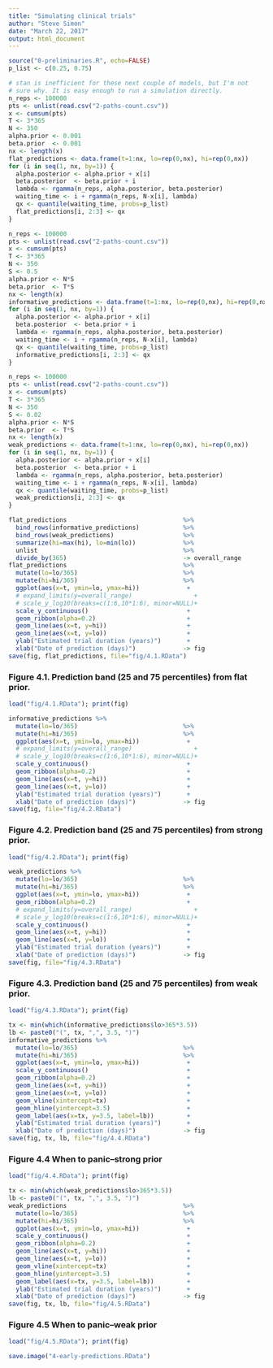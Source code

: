 ```yaml
---
title: "Simulating clinical trials"
author: "Steve Simon"
date: "March 22, 2017"
output: html_document
---
```


```r
source("0-preliminaries.R", echo=FALSE)
p_list <- c(0.25, 0.75)
```


```r
# stan is inefficient for these next couple of models, but I'm not
# sure why. It is easy enough to run a simulation directly.
n_reps <- 100000
pts <- unlist(read.csv("2-paths-count.csv"))
x <- cumsum(pts)
T <- 3*365
N <- 350
alpha.prior <- 0.001
beta.prior  <- 0.001
nx <- length(x)
flat_predictions <- data.frame(t=1:nx, lo=rep(0,nx), hi=rep(0,nx))
for (i in seq(1, nx, by=1)) {
  alpha.posterior <- alpha.prior + x[i]
  beta.posterior  <- beta.prior + i
  lambda <- rgamma(n_reps, alpha.posterior, beta.posterior)
  waiting_time <- i + rgamma(n_reps, N-x[i], lambda)
  qx <- quantile(waiting_time, probs=p_list)
  flat_predictions[i, 2:3] <- qx
}
```

```r
n_reps <- 100000
pts <- unlist(read.csv("2-paths-count.csv"))
x <- cumsum(pts)
T <- 3*365
N <- 350
S <- 0.5
alpha.prior <- N*S
beta.prior  <- T*S
nx <- length(x)
informative_predictions <- data.frame(t=1:nx, lo=rep(0,nx), hi=rep(0,nx))
for (i in seq(1, nx, by=1)) {
  alpha.posterior <- alpha.prior + x[i]
  beta.posterior  <- beta.prior + i
  lambda <- rgamma(n_reps, alpha.posterior, beta.posterior)
  waiting_time <- i + rgamma(n_reps, N-x[i], lambda)
  qx <- quantile(waiting_time, probs=p_list)
  informative_predictions[i, 2:3] <- qx
}
```

```r
n_reps <- 100000
pts <- unlist(read.csv("2-paths-count.csv"))
x <- cumsum(pts)
T <- 3*365
N <- 350
S <- 0.02
alpha.prior <- N*S
beta.prior  <- T*S
nx <- length(x)
weak_predictions <- data.frame(t=1:nx, lo=rep(0,nx), hi=rep(0,nx))
for (i in seq(1, nx, by=1)) {
  alpha.posterior <- alpha.prior + x[i]
  beta.posterior  <- beta.prior + i
  lambda <- rgamma(n_reps, alpha.posterior, beta.posterior)
  waiting_time <- i + rgamma(n_reps, N-x[i], lambda)
  qx <- quantile(waiting_time, probs=p_list)
  weak_predictions[i, 2:3] <- qx
}
```

```r
flat_predictions                                %>%
  bind_rows(informative_predictions)            %>%
  bind_rows(weak_predictions)                   %>%
  summarize(hi=max(hi), lo=min(lo))             %>%
  unlist                                        %>%
  divide_by(365)                                -> overall_range
flat_predictions                                %>%
  mutate(lo=lo/365)                             %>%
  mutate(hi=hi/365)                             %>%
  ggplot(aes(x=t, ymin=lo, ymax=hi))             + 
  # expand_limits(y=overall_range)                 +
  # scale_y_log10(breaks=c(1:6,10*1:6), minor=NULL)+
  scale_y_continuous()                           +
  geom_ribbon(alpha=0.2)                         +
  geom_line(aes(x=t, y=hi))                      +
  geom_line(aes(x=t, y=lo))                      +
  ylab("Estimated trial duration (years)")       +
  xlab("Date of prediction (days)")             -> fig
save(fig, flat_predictions, file="fig/4.1.RData")
```

### Figure 4.1. Prediction band (25 and 75 percentiles) from flat prior.

```r
load("fig/4.1.RData"); print(fig)
```

```r
informative_predictions %>%
  mutate(lo=lo/365)                             %>%
  mutate(hi=hi/365)                             %>%
  ggplot(aes(x=t, ymin=lo, ymax=hi))             +
  # expand_limits(y=overall_range)                 +
  # scale_y_log10(breaks=c(1:6,10*1:6), minor=NULL)+
  scale_y_continuous()                           +
  geom_ribbon(alpha=0.2)                         +
  geom_line(aes(x=t, y=hi))                      +
  geom_line(aes(x=t, y=lo))                      +
  ylab("Estimated trial duration (years)")       +
  xlab("Date of prediction (days)")             -> fig
save(fig, file="fig/4.2.RData")
```

### Figure 4.2. Prediction band (25 and 75 percentiles) from strong prior.

```r
load("fig/4.2.RData"); print(fig)
```

```r
weak_predictions %>%
  mutate(lo=lo/365)                             %>%
  mutate(hi=hi/365)                             %>%
  ggplot(aes(x=t, ymin=lo, ymax=hi))             +
  geom_ribbon(alpha=0.2)                         +
  # expand_limits(y=overall_range)                 +
  # scale_y_log10(breaks=c(1:6,10*1:6), minor=NULL)+
  scale_y_continuous()                           +
  geom_line(aes(x=t, y=hi))                      +
  geom_line(aes(x=t, y=lo))                      +
  ylab("Estimated trial duration (years)")       +
  xlab("Date of prediction (days)")             -> fig
save(fig, file="fig/4.3.RData")
```

### Figure 4.3. Prediction band (25 and 75 percentiles) from weak prior.

```r
load("fig/4.3.RData"); print(fig)
```

```r
tx <- min(which(informative_predictions$lo>365*3.5))
lb <- paste0("(", tx, ",", 3.5, ")")
informative_predictions %>%
  mutate(lo=lo/365)                             %>%
  mutate(hi=hi/365)                             %>%
  ggplot(aes(x=t, ymin=lo, ymax=hi))             +
  scale_y_continuous()                           +
  geom_ribbon(alpha=0.2)                         +
  geom_line(aes(x=t, y=hi))                      +
  geom_line(aes(x=t, y=lo))                      +
  geom_vline(xintercept=tx)                      +
  geom_hline(yintercept=3.5)                     +
  geom_label(aes(x=tx, y=3.5, label=lb))         +
  ylab("Estimated trial duration (years)")       +
  xlab("Date of prediction (days)")             -> fig
save(fig, tx, lb, file="fig/4.4.RData")
```

### Figure 4.4 When to panic--strong prior

```r
load("fig/4.4.RData"); print(fig)
```

```r
tx <- min(which(weak_predictions$lo>365*3.5))
lb <- paste0("(", tx, ",", 3.5, ")")
weak_predictions                                %>%
  mutate(lo=lo/365)                             %>%
  mutate(hi=hi/365)                             %>%
  ggplot(aes(x=t, ymin=lo, ymax=hi))             +
  scale_y_continuous()                           +
  geom_ribbon(alpha=0.2)                         +
  geom_line(aes(x=t, y=hi))                      +
  geom_line(aes(x=t, y=lo))                      +
  geom_vline(xintercept=tx)                      +
  geom_hline(yintercept=3.5)                     +
  geom_label(aes(x=tx, y=3.5, label=lb))         +
  ylab("Estimated trial duration (years)")       +
  xlab("Date of prediction (days)")             -> fig
save(fig, tx, lb, file="fig/4.5.RData")
```

### Figure 4.5 When to panic--weak prior

```r
load("fig/4.5.RData"); print(fig)
```

```r
save.image("4-early-predictions.RData")
```




